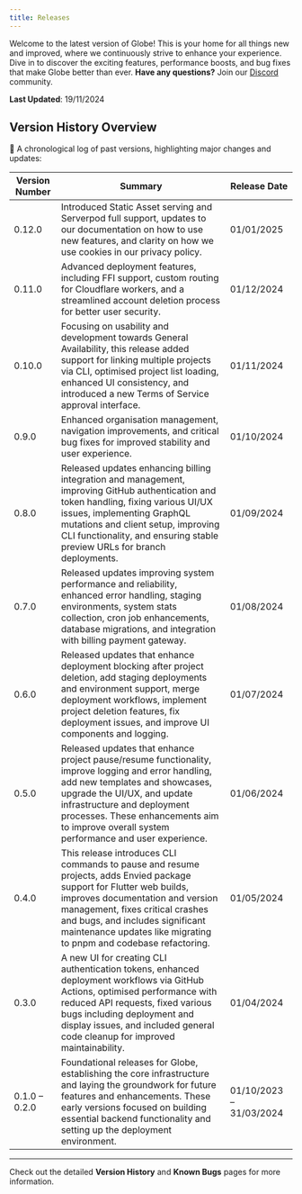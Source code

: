 ```yaml
---
title: Releases
---
```


Welcome to the latest version of Globe! This is your home for all things new and improved, where we continuously strive to enhance your experience. Dive in to discover the exciting features, performance boosts, and bug fixes that make Globe better than ever. **Have any questions?** Join our [Discord](https://invertase.link/globe-discord) community. 

**Last Updated**: 19/11/2024  

## **Version History Overview**

🚀 A chronological log of past versions, highlighting major changes and updates:

| Version Number       | Summary                                                                                                                             | Release Date       |
| -------------------------- | ----------------------------------------------------------------------------------------------------------------------------------- | ------------------ |
| 0.12.0               | Introduced Static Asset serving and Serverpod full support, updates to our documentation on how to use new features, and clarity on how we use cookies in our privacy policy.        | 01/01/2025        |
| 0.11.0               | Advanced deployment features, including FFI support, custom routing for Cloudflare workers, and a streamlined account deletion process for better user security.        | 01/12/2024        |
| 0.10.0               | Focusing on usability and development towards General Availability, this release added support for linking multiple projects via CLI, optimised project list loading, enhanced UI consistency, and introduced a new Terms of Service approval interface.         | 01/11/2024        |
| 0.9.0               | Enhanced organisation management, navigation improvements, and critical bug fixes for improved stability and user experience.         | 01/10/2024        |
| 0.8.0               | Released updates enhancing billing integration and management, improving GitHub authentication and token handling, fixing various UI/UX issues, implementing GraphQL mutations and client setup, improving CLI functionality, and ensuring stable preview URLs for branch deployments. | 01/09/2024        |
| 0.7.0               | Released updates improving system performance and reliability, enhanced error handling, staging environments, system stats collection, cron job enhancements, database migrations, and integration with billing payment gateway. | 01/08/2024        |
| 0.6.0               | Released updates that enhance deployment blocking after project deletion, add staging deployments and environment support, merge deployment workflows, implement project deletion features, fix deployment issues, and improve UI components and logging. | 01/07/2024        |
| 0.5.0               | Released updates that enhance project pause/resume functionality, improve logging and error handling, add new templates and showcases, upgrade the UI/UX, and update infrastructure and deployment processes. These enhancements aim to improve overall system performance and user experience. | 01/06/2024        |
| 0.4.0               | This release introduces CLI commands to pause and resume projects, adds Envied package support for Flutter web builds, improves documentation and version management, fixes critical crashes and bugs, and includes significant maintenance updates like migrating to pnpm and codebase refactoring. | 01/05/2024        |
| 0.3.0               | A new UI for creating CLI authentication tokens, enhanced deployment workflows via GitHub Actions, optimised performance with reduced API requests, fixed various bugs including deployment and display issues, and included general code cleanup for improved maintainability. | 01/04/2024        |
| 0.1.0 – 0.2.0       | Foundational releases for Globe, establishing the core infrastructure and laying the groundwork for future features and enhancements. These early versions focused on building essential backend functionality and setting up the deployment environment. | 01/10/2023 – 31/03/2024 |

---

Check out the detailed **Version History** and **Known Bugs** pages for more information. 
